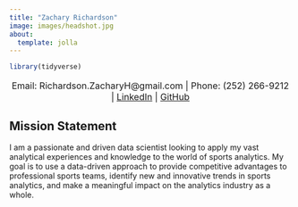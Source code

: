 ```yaml
---
title: "Zachary Richardson"
image: images/headshot.jpg
about: 
  template: jolla
---
```


```r
library(tidyverse)
```

<!-- Contact Info -->

::: {style="text-align:center; font-size: 16px;"}
Email: Richardson.ZacharyH\@gmail.com \| Phone: (252) 266-9212 \| [LinkedIn](https://www.linkedin.com/in/zachary-richardson24/) \| [GitHub](https://github.com/zachary-richardson16)
:::

## Mission Statement

I am a passionate and driven data scientist looking to apply my vast analytical experiences and knowledge to the world of sports analytics. My goal is to use a data-driven approach to provide competitive advantages to professional sports teams, identify new and innovative trends in sports analytics, and make a meaningful impact on the analytics industry as a whole.
